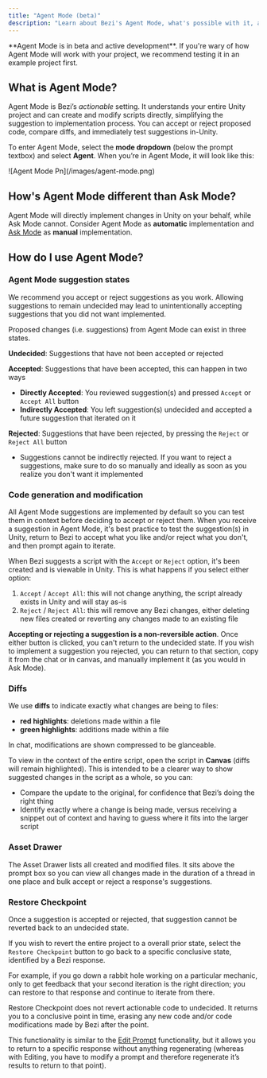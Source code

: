 ```yaml
---
title: "Agent Mode (beta)"
description: "Learn about Bezi's Agent Mode, what's possible with it, and how it differs from Ask Mode."
---
```


<Warning>
  **Agent Mode is in beta and active development**. If you're wary of how Agent Mode will work with your project, we recommend testing it in an example project first.
</Warning>

## What is Agent Mode?

Agent Mode is Bezi’s _actionable_ setting. It understands your entire Unity project and can create and modify scripts directly, simplifying the suggestion to implementation process. You can accept or reject proposed code, compare diffs, and immediately test suggestions in-Unity.

To enter Agent Mode, select the **mode dropdown** (below the prompt textbox) and select **Agent**. When you’re in Agent Mode, it will look like this:

<Frame>
  ![Agent Mode Pn](/images/agent-mode.png)
</Frame>

## How's Agent Mode different than Ask Mode?

Agent Mode will directly implement changes in Unity on your behalf, while Ask Mode cannot. Consider Agent Mode as **automatic** implementation and [Ask Mode](https://docs.bezi.com/bezi/modes/ask-mode) as **manual** implementation.

## How do I use Agent Mode?

### Agent Mode suggestion states

<Tip>
  We recommend you accept or reject suggestions as you work. Allowing suggestions to remain undecided may lead to unintentionally accepting suggestions that you did not want implemented.
</Tip>

Proposed changes (i.e. suggestions) from Agent Mode can exist in three states.

**Undecided**: Suggestions that have not been accepted or rejected

**Accepted**: Suggestions that have been accepted, this can happen in two ways

- **Directly Accepted**: You reviewed suggestion(s) and pressed `Accept` or `Accept All` button
- **Indirectly Accepted**: You left suggestion(s) undecided and accepted a future suggestion that iterated on it

**Rejected**: Suggestions that have been rejected, by pressing the `Reject` or `Reject All` button

- Suggestions cannot be indirectly rejected. If you want to reject a suggestions, make sure to do so manually and ideally as soon as you realize you don't want it implemented

### Code generation and modification

All Agent Mode suggestions are implemented by default so you can test them in context before deciding to accept or reject them. When you receive a suggestion in Agent Mode, it's best practice to test the suggestion(s) in Unity, return to Bezi to accept what you like and/or reject what you don't, and then prompt again to iterate.

When Bezi suggests a script with the `Accept` or `Reject` option, it's been created and is viewable in Unity. This is what happens if you select either option:

1. `Accept` / `Accept All`: this will not change anything, the script already exists in Unity and will stay as-is
2. `Reject` / `Reject All`: this will remove any Bezi changes, either deleting new files created or reverting any changes made to an existing file

**Accepting or rejecting a suggestion is a non-reversible action**. Once either button is clicked, you can't return to the undecided state. If you wish to implement a suggestion you rejected, you can return to that section, copy it from the chat or in canvas, and manually implement it (as you would in Ask Mode).

### Diffs

We use **diffs** to indicate exactly what changes are being to files:

- **red highlights**: deletions made within a file
- **green highlights**: additions made within a file

In chat, modifications are shown compressed to be glanceable.

To view in the context of the entire script, open the script in **Canvas** (diffs will remain highlighted). This is intended to be a clearer way to show suggested changes in the script as a whole, so you can:

- Compare the update to the original, for confidence that Bezi’s doing the right thing
- Identify exactly where a change is being made, versus receiving a snippet out of context and having to guess where it fits into the larger script

### Asset Drawer

The Asset Drawer lists all created and modified files. It sits above the prompt box so you can view all changes made in the duration of a thread in one place and bulk accept or reject a response's suggestions.

### Restore Checkpoint

Once a suggestion is accepted or rejected, that suggestion cannot be reverted back to an undecided state.

If you wish to revert the entire project to a overall prior state, select the `Restore Checkpoint` button to go back to a specific conclusive state, identified by a Bezi response.

For example, if you go down a rabbit hole working on a particular mechanic, only to get feedback that your second iteration is the right direction; you can restore to that response and continue to iterate from there.

<Note>
  Restore Checkpoint does not revert actionable code to undecided. It returns you to a conclusive point in time, erasing any new code and/or code modifications made by Bezi after the point.
</Note>

This functionality is similar to the [Edit Prompt](https://docs.bezi.com/bezi/product/edit-prompts) functionality, but it allows you to return to a specific response without anything regenerating (whereas with Editing, you have to modify a prompt and therefore regenerate it’s results to return to that point).